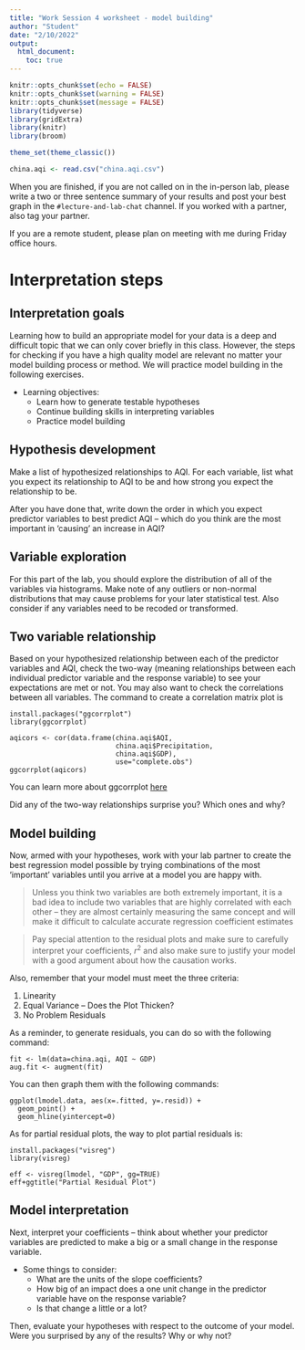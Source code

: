 ```yaml
---
title: "Work Session 4 worksheet - model building"
author: "Student"
date: "2/10/2022"
output:
  html_document:
    toc: true
---
```


```r
knitr::opts_chunk$set(echo = FALSE)
knitr::opts_chunk$set(warning = FALSE)
knitr::opts_chunk$set(message = FALSE)
library(tidyverse)
library(gridExtra)
library(knitr)
library(broom)

theme_set(theme_classic())

china.aqi <- read.csv("china.aqi.csv")
``` 

When you are finished, if you are not called on in the in-person lab, please write a two or three sentence summary of your results and post your best graph in the `#lecture-and-lab-chat` channel. If you worked with a partner, also tag your partner.

If you are a remote student, please plan on meeting with me during Friday office hours.

# Interpretation steps

## Interpretation goals

Learning how to build an appropriate model for your data is a deep and difficult topic that we can only cover briefly in this class. However, the steps for checking if you have a high quality model are relevant no matter your model building process or method. We will practice model building in the following exercises.

* Learning objectives:
  + Learn how to generate testable hypotheses
  + Continue building skills in interpreting variables 
  + Practice model building
  
## Hypothesis development

Make a list of hypothesized relationships to AQI. For each variable, list what you expect its relationship to AQI to be and how strong you expect the relationship to be. 

After you have done that, write down the order in which you expect predictor variables to best predict AQI – which do you think are the most important in ‘causing’ an increase in AQI?

## Variable exploration

For this part of the lab, you should explore the distribution of all of the variables via histograms. Make note of any outliers or non-normal distributions that may cause problems for your later statistical test. Also consider if any variables need to be recoded or transformed.

## Two variable relationship

Based on your hypothesized relationship between each of the predictor variables and AQI, check the two-way (meaning relationships between each individual predictor variable and the response variable) to see your expectations are met or not. You may also want to check the correlations between all variables. The command to create a correlation matrix plot is

```
install.packages("ggcorrplot")
library(ggcorrplot)

aqicors <- cor(data.frame(china.aqi$AQI, 
                          china.aqi$Precipitation, 
                          china.aqi$GDP), 
                          use="complete.obs")
ggcorrplot(aqicors)
```

You can learn more about ggcorrplot [here]( http://www.sthda.com/english/wiki/ggcorrplot-visualization-of-a-correlation-matrix-using-ggplot2)

Did any of the two-way relationships surprise you? Which ones and why?

## Model building

Now, armed with your hypotheses, work with your lab partner to create the best regression model possible by trying combinations of the most ‘important’ variables until you arrive at a model you are happy with.

>Unless you think two variables are both extremely important, it is a bad idea to include two variables that are highly correlated with each other – they are almost certainly measuring the same concept and will make it difficult to calculate accurate regression coefficient estimates

>Pay special attention to the residual plots and make sure to carefully interpret your coefficients, $r^2$ and also make sure to justify your model with a good argument about how the causation works.

Also, remember that your model must meet the three criteria:

1. Linearity
2. Equal Variance – Does the Plot Thicken?
3. No Problem Residuals

As a reminder, to generate residuals, you can do so with the following command:

```
fit <- lm(data=china.aqi, AQI ~ GDP)
aug.fit <- augment(fit)
``` 
 
You can then graph them with the following commands:

```
ggplot(lmodel.data, aes(x=.fitted, y=.resid)) + 
  geom_point() + 
  geom_hline(yintercept=0)
```

As for partial residual plots, the way to plot partial residuals is:

```
install.packages("visreg")
library(visreg)

eff <- visreg(lmodel, "GDP", gg=TRUE)
eff+ggtitle("Partial Residual Plot")
```

## Model interpretation

Next, interpret your coefficients – think about whether your predictor variables are predicted to make a big or a small change in the response variable. 

* Some things to consider:
  - What are the units of the slope coefficients? 
  - How big of an impact does a one unit change in the predictor variable have on the response variable? 
  - Is that change a little or a lot?
  
Then, evaluate your hypotheses with respect to the outcome of your model. Were you surprised by any of the results? Why or why not?

